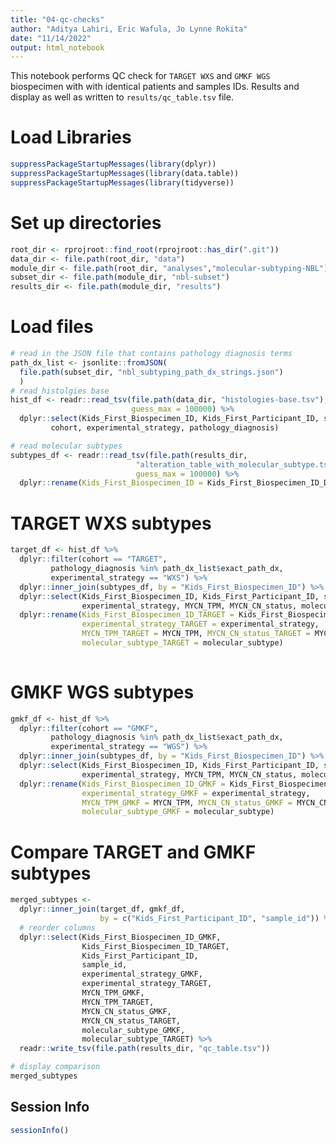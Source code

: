```yaml
---
title: "04-qc-checks"
author: "Aditya Lahiri, Eric Wafula, Jo Lynne Rokita"
date: "11/14/2022"
output: html_notebook
---
```


This notebook performs QC check for `TARGET WXS` and `GMKF WGS` biospecimen with
with identical patients and samples IDs. Results and display as well as written
to `results/qc_table.tsv` file. 

# Load Libraries

```r
suppressPackageStartupMessages(library(dplyr))
suppressPackageStartupMessages(library(data.table))
suppressPackageStartupMessages(library(tidyverse))
```

# Set up directories

```r
root_dir <- rprojroot::find_root(rprojroot::has_dir(".git"))
data_dir <- file.path(root_dir, "data")
module_dir <- file.path(root_dir, "analyses","molecular-subtyping-NBL")
subset_dir <- file.path(module_dir, "nbl-subset")
results_dir <- file.path(module_dir, "results")

```

# Load files 

```r
# read in the JSON file that contains pathology diagnosis terms
path_dx_list <- jsonlite::fromJSON(
  file.path(subset_dir, "nbl_subtyping_path_dx_strings.json")
  )
# read histolgies base 
hist_df <- readr::read_tsv(file.path(data_dir, "histologies-base.tsv"), 
                           guess_max = 100000) %>% 
  dplyr::select(Kids_First_Biospecimen_ID, Kids_First_Participant_ID, sample_id,
         cohort, experimental_strategy, pathology_diagnosis)

# read molecular subtypes
subtypes_df <- readr::read_tsv(file.path(results_dir, 
                            "alteration_table_with_molecular_subtype.tsv"), 
                            guess_max = 100000) %>% 
  dplyr::rename(Kids_First_Biospecimen_ID = Kids_First_Biospecimen_ID_DNA)

```

# TARGET WXS subtypes

```r
target_df <- hist_df %>% 
  dplyr::filter(cohort == "TARGET", 
         pathology_diagnosis %in% path_dx_list$exact_path_dx,
         experimental_strategy == "WXS") %>% 
  dplyr::inner_join(subtypes_df, by = "Kids_First_Biospecimen_ID") %>% 
  dplyr::select(Kids_First_Biospecimen_ID, Kids_First_Participant_ID, sample_id,
                experimental_strategy, MYCN_TPM, MYCN_CN_status, molecular_subtype) %>% 
  dplyr::rename(Kids_First_Biospecimen_ID_TARGET = Kids_First_Biospecimen_ID,
                experimental_strategy_TARGET = experimental_strategy,
                MYCN_TPM_TARGET = MYCN_TPM, MYCN_CN_status_TARGET = MYCN_CN_status,
                molecular_subtype_TARGET = molecular_subtype) 
  
```

# GMKF WGS subtypes

```r
gmkf_df <- hist_df %>% 
  dplyr::filter(cohort == "GMKF", 
         pathology_diagnosis %in% path_dx_list$exact_path_dx,
         experimental_strategy == "WGS") %>% 
  dplyr::inner_join(subtypes_df, by = "Kids_First_Biospecimen_ID") %>% 
  dplyr::select(Kids_First_Biospecimen_ID, Kids_First_Participant_ID, sample_id,
                experimental_strategy, MYCN_TPM, MYCN_CN_status, molecular_subtype) %>% 
  dplyr::rename(Kids_First_Biospecimen_ID_GMKF = Kids_First_Biospecimen_ID,
                experimental_strategy_GMKF = experimental_strategy,
                MYCN_TPM_GMKF = MYCN_TPM, MYCN_CN_status_GMKF = MYCN_CN_status,
                molecular_subtype_GMKF = molecular_subtype)

```

# Compare TARGET and GMKF subtypes

```r
merged_subtypes <- 
  dplyr::inner_join(target_df, gmkf_df, 
                    by = c("Kids_First_Participant_ID", "sample_id")) %>%
  # reorder columns
  dplyr::select(Kids_First_Biospecimen_ID_GMKF,
                Kids_First_Biospecimen_ID_TARGET,
                Kids_First_Participant_ID,
                sample_id,
                experimental_strategy_GMKF,
                experimental_strategy_TARGET,
                MYCN_TPM_GMKF,
                MYCN_TPM_TARGET, 
                MYCN_CN_status_GMKF, 
                MYCN_CN_status_TARGET,
                molecular_subtype_GMKF,
                molecular_subtype_TARGET) %>% 
  readr::write_tsv(file.path(results_dir, "qc_table.tsv"))

# display comparison
merged_subtypes

```

## Session Info

```r
sessionInfo() 
```
                                      